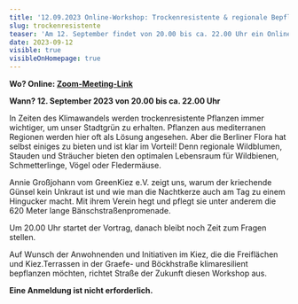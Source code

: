 ```yaml
---
title: '12.09.2023 Online-Workshop: Trockenresistente & regionale Bepflanzung'
slug: trockenresistente
teaser: 'Am 12. September findet von 20.00 bis ca. 22.00 Uhr ein Online-Workshop zu den Themen Trockenresistente und regionale Bepflanzung statt. Der Workshop richtet sich an alle Initiativen und Anwohnenden im Kiez, die die Freiflächen in der Graefe- und Böckhstraße bepflanzen wollen.'
date: 2023-09-12
visible: true
visibleOnHomepage: true
---
```


**Wo? Online: [Zoom-Meeting-Link](https://us06web.zoom.us/j/81966870190)**

**Wann? 12. September 2023 von 20.00 bis ca. 22.00 Uhr**

In Zeiten des Klimawandels werden trockenresistente Pflanzen immer wichtiger, um unser Stadtgrün zu erhalten. Pflanzen aus mediterranen Regionen werden hier oft als Lösung angesehen. Aber die Berliner Flora hat selbst einiges zu bieten und ist klar im Vorteil! Denn regionale Wildblumen, Stauden und Sträucher bieten den optimalen Lebensraum für Wildbienen, Schmetterlinge, Vögel oder Fledermäuse.

Annie Großjohann vom GreenKiez e.V. zeigt uns, warum der kriechende Günsel kein Unkraut ist und wie man die Nachtkerze auch am Tag zu einem Hingucker macht. Mit ihrem Verein hegt und pflegt sie unter anderem die 620 Meter lange Bänschstraßenpromenade.

Um 20.00 Uhr startet der Vortrag, danach bleibt noch Zeit zum Fragen stellen.

Auf Wunsch der Anwohnenden und Initiativen im Kiez, die die Freiflächen und Kiez.Terrassen in der Graefe- und Böckhstraße klimaresilient bepflanzen möchten, richtet Straße der Zukunft diesen Workshop aus.

**Eine Anmeldung ist nicht erforderlich.**

